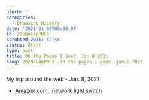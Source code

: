 ```yaml
---
blurb: ''
categories:
  - Browsing History
date: '2021-01-08T00:00:00'
id: 20eNoL4pPNEz
scrubbed_2021: false
status: draft
type: post
title: Oh The Pages I Goed  Jan 8 2021
slug: 20eNoL4pPNEz--oh-the-pages-i-goed--jan-8-2021
---
```


My trip around the web - Jan. 8, 2021

- [Amazon.com : network light switch](https://www.amazon.com/s?k=network+light+switch&crid=2BHLCRA9MZ5NN&sprefix=network+light+swit%2Caps%2C163&ref=nb_sb_ss_ts-a-p_1_18)
